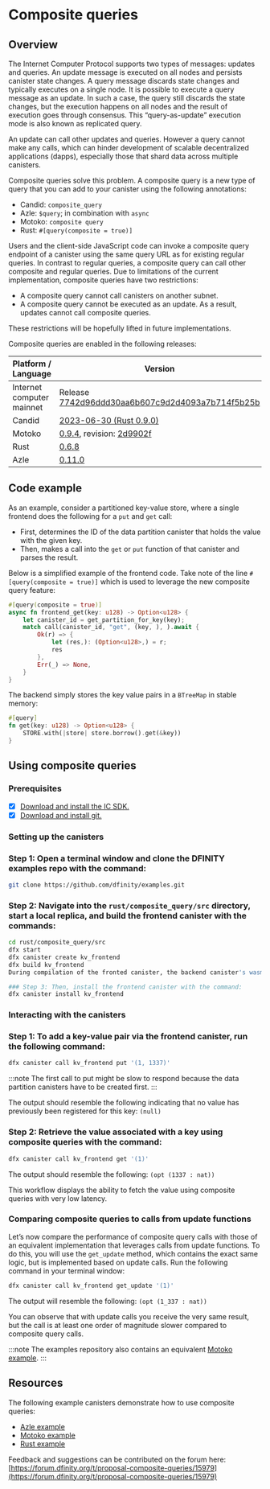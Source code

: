 # Composite queries
## Overview
The Internet Computer Protocol supports two types of messages: updates and queries. An update message is executed on all nodes and persists canister state changes. A query message discards state changes and typically executes on a single node. It is possible to execute a query message as an update. In such a case, the query still discards the state changes, but the execution happens on all nodes and the result of execution goes through consensus. This “query-as-update” execution mode is also known as replicated query.

An update can call other updates and queries. However a query cannot make any calls, which can hinder development of scalable decentralized applications (dapps), especially those that shard data across multiple canisters.

Composite queries solve this problem. A composite query is a new type of query that you can add to your canister using the following annotations:

 * Candid: `composite_query`
 * Azle: `$query`; in combination with `async`
 * Motoko: `composite query`
 * Rust: `#[query(composite = true)]`

Users and the client-side JavaScript code can invoke a composite query endpoint of a canister using the same query URL as for existing regular queries. In contrast to regular queries, a composite query can call other composite and regular queries. Due to limitations of the current implementation, composite queries have two restrictions:

 * A composite query cannot call canisters on another subnet.
 * A composite query cannot be executed as an update. As a result, updates cannot call composite queries.

These restrictions will be hopefully lifted in future implementations.

Composite queries are enabled in the following releases:

| Platform / Language        | Version |
| -------------------------- | ------- |
| Internet computer mainnet  | Release [7742d96ddd30aa6b607c9d2d4093a7b714f5b25b](https://nns.ic0.app/proposal/?u=qoctq-giaaa-aaaaa-aaaea-cai&proposal=123311)     |
| Candid                     | [2023-06-30 (Rust 0.9.0)](https://github.com/dfinity/candid/blob/master/Changelog.md#2023-06-30-rust-090)     |
| Motoko                     | [0.9.4](https://github.com/dfinity/motoko/releases/tag/0.9.4), revision: [2d9902f](https://github.com/dfinity/motoko/commit/2d9902fb75bb04e377c28913c311aa2be373e159)    |
| Rust                       | [0.6.8](https://github.com/dfinity/cdk-rs/blob/219ae179b9c5ef0ebfff20b926a90f6624ebe704/src/ic-cdk/CHANGELOG.md#068---2022-11-28)    |
| Azle                       | [0.11.0](https://github.com/demergent-labs/azle/releases/tag/0.11.0)    |


## Code example
As an example, consider a partitioned key-value store, where a single frontend does the following for a `put` and `get` call:

- First, determines the ID of the data partition canister that holds the value with the given key.
- Then, makes a call into the `get` or `put` function of that canister and parses the result.

Below is a simplified example of the frontend code. Take note of the line `#[query(composite = true)]` which is used to leverage the new composite query feature:

```rust
#[query(composite = true)]
async fn frontend_get(key: u128) -> Option<u128> {
	let canister_id = get_partition_for_key(key);
	match call(canister_id, "get", (key, ), ).await {
    	Ok(r) => {
        	let (res,): (Option<u128>,) = r;
        	res
    	},
    	Err(_) => None,
	}
}
```

The backend simply stores the key value pairs in a `BTreeMap` in stable memory:

```rust
#[query]
fn get(key: u128) -> Option<u128> {
	STORE.with(|store| store.borrow().get(&key))
}
```

## Using composite queries
### Prerequisites
 - [x] [Download and install the IC SDK.](/docs/current/developer-docs/getting-started/install/)
 - [x] [Download and install git.](https://git-scm.com/downloads)

### Setting up the canisters
### Step 1: Open a terminal window and clone the DFINITY examples repo with the command:

```bash
git clone https://github.com/dfinity/examples.git
```

### Step 2: Navigate into the `rust/composite_query/src` directory, start a local replica, and build the frontend canister with the commands:

```bash
cd rust/composite_query/src
dfx start
dfx canister create kv_frontend
dfx build kv_frontend
During compilation of the fronted canister, the backend canister's wasm code will be compiled and inlined in the frontend canister's wasm code.

### Step 3: Then, install the frontend canister with the command:
dfx canister install kv_frontend
```

### Interacting with the canisters
### Step 1: To add a key-value pair via the frontend canister, run the following command:

```bash
dfx canister call kv_frontend put '(1, 1337)'
```

:::note
The first call to put might be slow to respond because the data partition canisters have to be created first.
:::

The output should resemble the following indicating that no value has previously been registered for this key:
```(null)```

### Step 2: Retrieve the value associated with a key using composite queries with the command:

```bash
dfx canister call kv_frontend get '(1)'
```

The output should resemble the following:
```(opt (1337 : nat))```

This workflow displays the ability to fetch the value using composite queries with very low latency.

### Comparing composite queries to calls from update functions
Let’s now compare the performance of composite query calls with those of an equivalent implementation that leverages calls from update functions. To do this, you will use the `get_update` method, which contains the exact same logic, but is implemented based on update calls. Run the following command in your terminal window:

```bash
dfx canister call kv_frontend get_update '(1)'
```

The output will resemble the following:
```(opt (1_337 : nat))```

You can observe that with update calls you receive the very same result, but the call is at least one order of magnitude slower compared to composite query calls.

:::note
The examples repository also contains an equivalent [Motoko example](https://github.com/dfinity/examples/tree/master/motoko/composite_query).
:::

## Resources
The following example canisters demonstrate how to use composite queries:

 * [Azle example](https://github.com/demergent-labs/azle/tree/main/examples/composite_queries)
 * [Motoko example](https://github.com/dfinity/examples/tree/master/motoko/composite_query)
 * [Rust example](https://github.com/dfinity/examples/tree/master/rust/composite_query)

Feedback and suggestions can be contributed on the forum here: [https://forum.dfinity.org/t/proposal-composite-queries/15979](https://forum.dfinity.org/t/proposal-composite-queries/15979)
